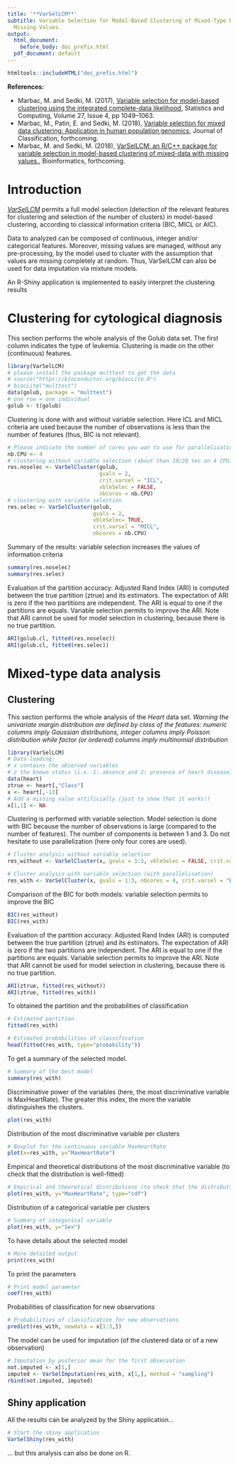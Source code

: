 ```yaml
---
title: '**VarSelLCM**'
subtitle: Variable Selection for Model-Based Clustering of Mixed-Type Data Set with
  Missing Values.
output:
  html_document:
    before_body: doc_prefix.html
  pdf_document: default
---
```


```r
htmltools::includeHTML("doc_prefix.html")
```

 
  **References:** 
  
  * Marbac, M. and Sedki, M. (2017), [Variable selection for model-based clustering using the integrated complete-data likelihood](https://link.springer.com/article/10.1007/s11222-016-9670-1), Statistics and Computing, Volume 27, Issue 4, pp 1049–1063.
  * Marbac, M., Patin, E. and Sedki, M. (2018), [Variable selection for mixed data clustering: Application in human population genomics](https://link.springer.com/article/10.1007%2Fs00357-018-9301-y), Journal of Classification, forthcoming.
  * Marbac, M. and Sedki, M. (2018), [ VarSelLCM: an R/C++ package for variable selection in model-based clustering of mixed-data with missing values.
](https://academic.oup.com/bioinformatics/advance-article-abstract/doi/10.1093/bioinformatics/bty786/5091183?redirectedFrom=fulltext), Bioinformatics, forthcoming.
  
# Introduction
  *[VarSelLCM](https://CRAN.R-project.org/package=VarSelLCM)* permits a full model selection (detection of the relevant features for clustering and selection of the number of clusters) in model-based clustering, according to classical information criteria (BIC, MICL or AIC).
  
  Data to analyzed can be composed of continuous, integer and/or categorical features. Moreover, missing
  values are managed, without any pre-processing, by the model used to cluster with the assumption that
  values are missing completely at random. 
  Thus, VarSelLCM can also be used for data imputation via mixture models. 
  
  An R-Shiny application is implemented to easily interpret the clustering results
  
  
# Clustering for cytological diagnosis
  This section performs the whole analysis of the Golub data set. The first column indicates the type of
  leukemia. Clustering is made on the other (continuous) features.
```r
library(VarSelLCM)
# please install the package multtest to get the data
# source("https://bioconductor.org/biocLite.R")
# biocLite("multtest")
data(golub, package = "multtest")
# one row = one individual
golub <- t(golub)
```
Clustering is done with and without variable selection. Here ICL and MICL criteria are used because the
number of observations is less than the number of features (thus, BIC is not relevant).
```r
# Please indicate the number of cores you wan to use for parallelization
nb.CPU <- 4
# clustering without variable selection (about than 10/20 sec on 4 CPU)
res.noselec <- VarSelCluster(golub,
                             gvals = 2,
                             crit.varsel = "ICL",
                             vbleSelec = FALSE,
                             nbcores = nb.CPU)
# clustering with variable selection
res.selec <- VarSelCluster(golub,
                           gvals = 2,
                           vbleSelec= TRUE,
                           crit.varsel = "MICL",
                           nbcores = nb.CPU)
```

Summary of the results: variable selection increases the values of information criteria
```r
summary(res.noselec)
summary(res.selec)
```

Evaluation of the partition accuracy: Adjusted Rand Index (ARI) is computed between the true partition (ztrue) and its estimators.
The expectation of ARI is zero if the two partitions are independent. 
The ARI is equal to one if the partitions are equals.
Variable selection permits to improve the ARI.
Note that ARI cannot be used for model selection in clustering, because there is no true partition.
```r
ARI(golub.cl, fitted(res.noselec))
ARI(golub.cl, fitted(res.selec))
```


# Mixed-type data analysis
## Clustering
This section performs the whole analysis of the *Heart* data set. *Warning the univariate margin distribution are defined by class of the features: numeric columns imply Gaussian distributions, integer columns imply Poisson distribution while factor (or ordered) columns imply multinomial distribution*
```r
library(VarSelLCM)
# Data loading:
# x contains the observed variables
# z the known status (i.e. 1: absence and 2: presence of heart disease)
data(heart)
ztrue <- heart[,"Class"]
x <- heart[,-13]
# Add a missing value artificially (just to show that it works!)
x[1,1] <- NA
```

Clustering is performed with variable selection. 
Model selection is done with BIC because the number of observations is large (compared to the number of features).
The number of components is between 1 and 3.
Do not hesitate to use parallelization (here only four cores are used).

```r
# Cluster analysis without variable selection
res_without <- VarSelCluster(x, gvals = 1:3, vbleSelec = FALSE, crit.varsel = "BIC")

# Cluster analysis with variable selection (with parallelisation)
res_with <- VarSelCluster(x, gvals = 1:3, nbcores = 4, crit.varsel = "BIC")

```

Comparison of the BIC for both models: variable selection permits to improve the BIC
```r
BIC(res_without)
BIC(res_with)
```

Evaluation of the partition accuracy: Adjusted Rand Index (ARI) is computed between the true partition (ztrue) and its estimators.
The expectation of ARI is zero if the two partitions are independent. 
The ARI is equal to one if the partitions are equals.
Variable selection permits to improve the ARI.
Note that ARI cannot be used for model selection in clustering, because there is no true partition.
```r
ARI(ztrue, fitted(res_without))
ARI(ztrue, fitted(res_with))
```

To obtained the partition and the probabilities of classification
```r
# Estimated partition
fitted(res_with)

# Estimated probabilities of classification
head(fitted(res_with, type="probability"))
```

To get a summary of the selected model.
```r
# Summary of the best model
summary(res_with)
```

Discriminative power of the variables (here, the most discriminative variable is MaxHeartRate). The greater this index, the more the variable distinguishes the clusters.
```r
plot(res_with)
```

Distribution of the most discriminative variable per clusters
```r
# Boxplot for the continuous variable MaxHeartRate
plot(x=res_with, y="MaxHeartRate")
```

Empirical and theoretical distributions of the most discriminative variable (to check that the distribution is well-fitted)
```r
# Empirical and theoretical distributions (to check that the distribution is well-fitted)
plot(res_with, y="MaxHeartRate", type="cdf")
```

Distribution of a categorical variable per clusters
```r
# Summary of categorical variable
plot(res_with, y="Sex")
```

To have details about the selected model
```r
# More detailed output
print(res_with)
```

To print the parameters
```r
# Print model parameter
coef(res_with)
```

Probabilities of classification for new observations 
```r
# Probabilities of classification for new observations 
predict(res_with, newdata = x[1:3,])
```

The model can be used for imputation (of the clustered data or of a new observation)
```r
# Imputation by posterior mean for the first observation
not.imputed <- x[1,]
imputed <- VarSelImputation(res_with, x[1,], method = "sampling")
rbind(not.imputed, imputed)
```

## Shiny application
All the results can be analyzed by the Shiny application...
```r
# Start the shiny application
VarSelShiny(res_with)
```
... but this analysis can also be done on R.
